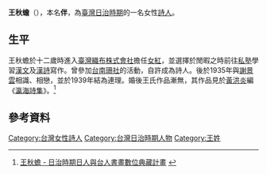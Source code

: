 '''王秋蟾'''（{{bd|1912年||不詳|}}），本名'''伴'''，為[[臺灣|臺灣]][[臺灣日治時期|日治時期]]的一名女性[[詩人|詩人]]。

== 生平 ==
王秋蟾於十二歲時進入[[臺灣織布株式會社|臺灣織布株式會社]]擔任[[女紅|女紅]]，並選擇於閒暇之時前往[[私塾|私塾]]學習[[漢文|漢文]]及[[漢詩|漢詩]]寫作。曾參加[[台南珊社|台南珊社]]的活動，自許成為詩人。後於1935年與[[謝景雲|謝景雲]]相識、相戀，並於1939年結為連理。婚後王氏作品漸無，其作品見於[[黃洪炎|黃洪炎]]編《[[瀛海詩集|瀛海詩集]]》。<ref>[http://cpjtt.lib.nthu.edu.tw/pageFb1.jsp 王秋蟾 - 日治時期日人與台人書畫數位典藏計畫] {{webarchive|url=https://web.archive.org/web/20101031130624/http://cpjtt.lib.nthu.edu.tw/pageFb1.jsp |date=2010-10-31 }}</ref>

== 參考資料 ==
{{reflist}}
{{TW-stub}}
[[Category:台灣女性詩人|Category:台灣女性詩人]]
[[Category:台灣日治時期人物|Category:台灣日治時期人物]]
[[Category:王姓|Category:王姓]]